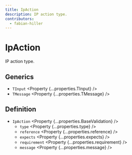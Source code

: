 ```yaml
---
title: IpAction
description: IP action type.
contributors:
  - fabian-hiller
---
```



# IpAction

IP action type.

## Generics

- `TInput` <Property {...properties.TInput} />
- `TMessage` <Property {...properties.TMessage} />

## Definition

- `IpAction` <Property {...properties.BaseValidation} />
  - `type` <Property {...properties.type} />
  - `reference` <Property {...properties.reference} />
  - `expects` <Property {...properties.expects} />
  - `requirement` <Property {...properties.requirement} />
  - `message` <Property {...properties.message} />

